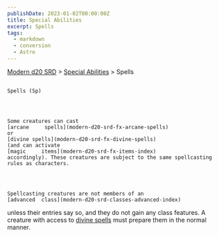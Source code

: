 ```yaml
---
publishDate: 2023-01-02T00:00:00Z
title: Special Abilities
excerpt: Spells
tags:
  - markdown
  - conversion
  - Astro
---
```


[Modern d20 SRD](/#modernD20) >
[Special Abilities](modern-d20-srd-special-abilities-index) > Spells

##

    Spells (Sp)




    Some creatures can cast
    [arcane     spells](modern-d20-srd-fx-arcane-spells)
    or
    [divine spells](modern-d20-srd-fx-divine-spells)
    (and can activate
    [magic     items](modern-d20-srd-fx-items-index)
    accordingly). These creatures are subject to the same spellcasting rules as characters.




    Spellcasting creatures are not members of an
    [advanced  class](modern-d20-srd-classes-advanced-index)
unless their entries say so, and they do not gain any class features. A creature with access to
[divine spells](modern-d20-srd-fx-divine-spells)
must prepare them in the normal manner.
